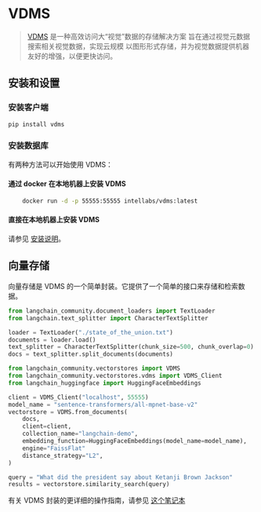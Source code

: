 # VDMS

> [VDMS](https://github.com/IntelLabs/vdms/blob/master/README.md) 是一种高效访问大“视觉”数据的存储解决方案
> 旨在通过视觉元数据搜索相关视觉数据，实现云规模
> 以图形形式存储，并为视觉数据提供机器友好的增强，以便更快访问。

## 安装和设置

### 安装客户端

```bash
pip install vdms
```

### 安装数据库

有两种方法可以开始使用 VDMS：

#### 通过 docker 在本地机器上安装 VDMS
```bash
    docker run -d -p 55555:55555 intellabs/vdms:latest
```

#### 直接在本地机器上安装 VDMS
请参见 [安装说明](https://github.com/IntelLabs/vdms/blob/master/INSTALL.md)。



## 向量存储

向量存储是 VDMS 的一个简单封装。它提供了一个简单的接口来存储和检索数据。

```python
from langchain_community.document_loaders import TextLoader
from langchain.text_splitter import CharacterTextSplitter

loader = TextLoader("./state_of_the_union.txt")
documents = loader.load()
text_splitter = CharacterTextSplitter(chunk_size=500, chunk_overlap=0)
docs = text_splitter.split_documents(documents)

from langchain_community.vectorstores import VDMS
from langchain_community.vectorstores.vdms import VDMS_Client
from langchain_huggingface import HuggingFaceEmbeddings

client = VDMS_Client("localhost", 55555)
model_name = "sentence-transformers/all-mpnet-base-v2"
vectorstore = VDMS.from_documents(
    docs,
    client=client,
    collection_name="langchain-demo",
    embedding_function=HuggingFaceEmbeddings(model_name=model_name),
    engine="FaissFlat"
    distance_strategy="L2",
)

query = "What did the president say about Ketanji Brown Jackson"
results = vectorstore.similarity_search(query)
```

有关 VDMS 封装的更详细的操作指南，请参见 [这个笔记本](/docs/integrations/vectorstores/vdms)
